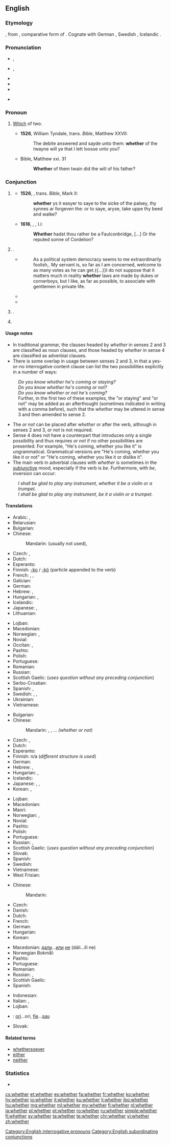 ==English==

===Etymology===
{{etyl|ang|en}} {{m|ang|hwæþer}}, from {{etyl|gem-pro|en}} {{m|gem-pro|*hwaþeraz}}, comparative form of {{m|gem-pro|*hwaz||who}}. Cognate with German {{m|de|weder||neither}}, Swedish {{m|sv|hvar}}, Icelandic {{m|is|hvorr||each}}.

===Pronunciation===
* {{enPR|wĕ'''th''ə(r)}}, {{IPA|/ˈwɛðə(ɹ)/|lang=en}}
* {{enPR|hwĕ'''th''ə(r)}}, {{IPA|/ˈʍɛðə(ɹ)/|lang=en}}
* {{audio|en-us-whether.ogg|Audio (US)|lang=en}}
* {{rhymes|ɛðə(ɹ)|lang=en}}
* {{hyphenation|wheth|er|lang=en}}
* {{homophones|lang=en|weather|wether}} {{qualifier|both in accents with the [[wine-whine merger]]}}

===Pronoun===
{{en-pron}}

# {{label|en|obsolete}} [[which|Which]] of two. {{defdate|11th-19th c.}}
#* '''1526''', William Tyndale, trans. ''Bible'', Matthew XXVII:
#*: The debite answered and sayde unto them: '''whether''' of the twayne will ye that I lett loosse unto you?
#* Bible, Matthew xxi. 31
#*: '''Whether''' of them twain did the will of his father?

===Conjunction===
{{en-con}}

# {{lb|en|obsolete}} {{non-gloss definition|Introducing a direct [[interrogative]] question (often with correlative {{term|or}}) which indicates doubt between [[alternative]]s.}}
#* '''1526''', {{w|William Tyndale}}, trans. ''Bible'', Mark II:
#*: '''whether''' ys it easyer to saye to the sicke of the palsey, thy synnes ar forgeven the: or to saye, aryse, take uppe thy beed and walke?
#* '''1616''', {{w|William Shakespeare}}, ''{{w|King John}}'', I.i:
#*: '''Whether''' hadst thou rather be a Faulconbridge, [...] Or the reputed sonne of Cordelion?
# {{non-gloss definition|Used to introduce an indirect interrogative question that consists of multiple alternative possibilities (usually with correlative {{term|or}})}}.
#: {{ux|en|He chose the correct answer, but I don't know '''whether''' it was by luck or by skill.}}
#* {{RQ:Brmnghm Gsmr|I|01}}
#*: As a political system democracy seems to me extraordinarily foolish,{{nb...}}. My servant is, so far as I am concerned, welcome to as many votes as he can get.{{...}}I do not suppose that it matters much in reality '''whether''' laws are made by dukes or cornerboys, but I like, as far as possible, to associate with gentlemen in private life.
#* {{quote-news|date=June 19, 2012|author=Phil McNulty|work=BBC Sport
|title=[http://www.bbc.co.uk/sport/0/football/18181971 England 1-0 Ukraine]
|passage=The incident immediately revived the debate about goal-line technology, with a final decision on '''whether''' it is introduced expected to be taken in Zurich on 5 July.}}
#* {{quote-magazine|date=2013-07-20|volume=408|issue=8845|magazine={{w|The Economist}}
|title=[http://www.economist.com/news/science-and-technology/http://www.economist.com/news/science-and-technology/21581980-latest-research-suggests-humans-are-not-warriors-their-genes-after-all-old Old soldiers?]
|passage='''Whether''' modern, industrial man is less or more warlike than his hunter-gatherer ancestors is impossible to determine. The machine gun is so much more lethal than the bow and arrow that comparisons are meaningless. One thing that is true, though, is that murder rates have fallen over the centuries, as policing has spread and the routine carrying of weapons has diminished.}}
# {{non-gloss definition|Without a correlative, used to introduce a simple indirect question}}.
#: {{ux|en|Do you know '''whether''' he's coming?}}
# {{non-gloss definition|Used to introduce a disjunctive [[adverbial]] clause which qualifies the main clause of the sentence (with correlative {{term|or}}).}}
#: {{ux|en|He's coming, '''whether''' you like it or not.}}

====Usage notes====
* In traditional grammar, the clauses headed by ''whether'' in senses 2 and 3 are classified as noun clauses, and those headed by ''whether'' in sense 4 are classified as adverbial clauses.
* There is some overlap in usage between senses 2 and 3, in that a yes-or-no interrogative content clause can list the two possibilities explicitly in a number of ways: 
: ''Do you know whether he's coming or staying?''
: ''Do you know whether he's coming or not?''
: ''Do you know whether or not he's coming?''
: Further, in the first two of these examples, the "or staying" and "or not" may be added as an afterthought (sometimes indicated in writing with a comma before), such that the ''whether'' may be uttered in sense 3 and then amended to sense 2.
* The ''or not'' can be placed after ''whether'' or after the verb, although in senses 2 and 3, ''or not'' is not required. 
* Sense 4 does not have a counterpart that introduces only a single possibility and thus requires ''or not'' if no other possibilities are presented. For example, "He's coming, whether you like it" is ungrammatical. Grammatical versions are "He's coming, whether you like it or not" or "He's coming, whether you like it or dislike it".
* The main verb in adverbial clauses with ''whether'' is sometimes in the [[subjunctive]] mood, especially if the verb is ''be''. Furthermore, with ''be'', inversion can occur:
: ''I shall be glad to play any instrument, whether it be a violin or a trumpet.''
: ''I shall be glad to play any instrument, be it a violin or a trumpet.''

====Translations====
{{trans-top|introducing indirect questions}}
* Arabic: {{t|ar|إِذَا}}, {{t|ar|سَوَاء}}
* Belarusian: {{t|be|чы|sc=Cyrl}}
* Bulgarian: {{t+|bg|дали|tr=dalí|sc=Cyrl}}
* Chinese:
*: Mandarin: (usually not used), {{t+|cmn|是否|tr=shìfǒu|sc=Hani}}
* Czech: {{t+|cs|zda}}, {{t|cs|zdali}}
* Dutch: {{t+|nl|of}}
* Esperanto: {{t+|eo|ĉu}}
* Finnish: [[-ko]] / [[-kö]] (particle appended to the verb)
* French: {{t+|fr|si}}, {{t+|fr|que}}, {{t+|fr|soit}}
* Galician: {{t+|gl|se}}
* German: {{t+|de|ob}}
* Hebrew: {{t+|he|האם|tr=ha`ím}}, {{t+|he|אם|tr=ím}}
* Hungarian: {{t|hu|-e}}, {{t+|hu|vajon}}
* Icelandic: {{t+|is|hvort}}
* Japanese: {{t|ja|かどうか|tr=...ka dō ka}}, {{t+|ja|か|tr=ka}}
* Lithuanian: {{t+|lt|ar}}
{{trans-mid}}
* Lojban: {{t|jbo|xukau}}
* Macedonian: {{t|mk|дали|tr=dáli}}
* Norwegian: {{t+|no|om}}, {{t|no|hvorvidt}}
* Novial: {{t|nov|ob}}
* Occitan: {{t|oc|se}}, {{t|oc|si}}
* Pashto: {{t+|ps|که|tr=ka}}
* Polish: {{t+|pl|czy}}
* Portuguese: {{t+|pt|se|m}}
* Romanian: {{t+|ro|dacă}}
* Russian: {{t+|ru|ли}} {{qualifier|placed after the first word in the sentence or phrase}}
* Scottish Gaelic: (''uses question without any preceding conjunction'')
* Serbo-Croatian: {{t|sh|da li}}
* Spanish: {{t+|es|si}}, {{t|es|si ... o}}
* Swedish: {{t+|sv|om}}, {{t+|sv|ifall}}, {{t+|sv|huruvida}}
* Ukrainian: {{t+|uk|чи|sc=Cyrl}}
* Vietnamese: {{t|vi|có ... không}}
{{trans-bottom}}

{{trans-top|if, whether or not}}
<!--These example sentence: He chose the correct answer, but whether by luck or by skill I don't know. I do not know whether he comes. -->
* Bulgarian: {{t+|bg|дали|tr=dalí|sc=Cyrl}}
* Chinese:
*: Mandarin: {{t+|cmn|還是|sc=Hani}}, {{t+|cmn|还是|tr=háishi|sc=Hani}}, ...{{t+|cmn|不|tr=...bù...|sc=Hani}} ''(whether or not)''
* Czech: {{t+|cs|zda}}, {{t|cs|zdali}}
* Dutch: {{t+|nl|of}}
* Esperanto: {{t+|eo|ĉu}}
* Finnish: n/a (''different structure is used'')
* German: {{t+|de|ob}}
* Hebrew: {{t|he|באם|tr=be`ím}}, {{t+|he|אם|tr=ím}}
* Hungarian: {{t|hu|-e}}, {{t+|hu|vajon}}
* Icelandic: {{t+|is|hvort}}
* Japanese: {{t+|ja|か|tr=ka}}, {{t|ja|かどうか|tr=-ka dō ka}}, {{t|ja|か否か|tr=かいなか, -ka ina ka}}
* Korean: {{t+|ko|지|tr=-ji}}, {{t|ko|지 어떤지|tr=-ji eotteonji}}
{{trans-mid}}
* Lojban: {{t|jbo|xukau}}
* Macedonian: {{t|mk|дали|tr=dáli}}
* Maori: {{t|mi|rānei ... rānei}}
* Norwegian: {{t+|no|enten}}, {{t|no|hvorvidt}}
* Novial: {{t|nov|ob}}
* Pashto: {{t|ps|چې که|tr=če ka}}
* Polish: {{t|pl|czy ... czy}}
* Portuguese: {{t+|pt|se}}
* Russian: {{t+|ru|и́ли}}, {{t|ru|и́ли ... и́ли}}
* Scottish Gaelic: (''uses question without any preceding conjunction'')
* Slovak: {{t|sk|či}}
* Spanish: {{t+|es|si}}
* Swedish: {{t+|sv|om}}
* Vietnamese: {{t|vi|dù ... hay}}
* West Frisian: {{t|fy|oft}}
{{trans-bottom}}

{{trans-top|introducing adverbial clause; no matter whether or not}}
<!-- This example sentence: He's coming, whether you like it or not. -->
* Chinese:
*: Mandarin: {{t+|cmn|是否|tr=shìfǒu|sc=Hani}}
* Czech: {{t+|cs|ať}}
* Danish: {{t+|da|om}}
* Dutch: {{t+|nl|of}}
* French: {{t+|fr|que}}
* German: {{t+|de|ob}}
* Hungarian: {{t+|hu|akár}}
* Korean: {{t|ko|-든지|tr=-deun ji}}
{{trans-mid}}
* Macedonian: [[дали]]...[[или]] [[не]] (dáli...íli ne)
* Norwegian Bokmål: {{t+|nb|enten}}
* Pashto: {{t+|ps|که|tr=ka}}
* Portuguese: {{t+|pt|quer}}
* Romanian: {{t|ro|în orice caz}}
* Russian: {{t+|ru|ли}} {{qualifier|placed after the first word in the sentence or phrase}}, {{t+|ru|и́ли}}
* Scottish Gaelic: {{t|gd|co-dhiù}}
* Spanish: {{t|es|ya sea}}
{{trans-bottom}}

{{checktrans-top}}
* Indonesian: {{t-check|id|apakah ... atau tidak}}
* Italian: {{t-check|it|che ... no}}, {{t-check|it|se}}
* Lojban: {{t-check|jbo|xukau}}
{{trans-mid}}
* {{ttbc|ro}}: [[ori]]...ori, [[fie]]...[[sau]]
* Slovak: {{t-check|sk|či}}
{{trans-bottom}}

====Related terms====
* [[whethersoever]]
* [[either]]
* [[neither]]

===Statistics===
* {{rank|during|several|either|338|whether|city|held|help}}

[[Category:English interrogative pronouns]]
[[Category:English subordinating conjunctions]]

[[cs:whether]]
[[et:whether]]
[[es:whether]]
[[fa:whether]]
[[fr:whether]]
[[ko:whether]]
[[hy:whether]]
[[io:whether]]
[[it:whether]]
[[ku:whether]]
[[li:whether]]
[[jbo:whether]]
[[hu:whether]]
[[mg:whether]]
[[ml:whether]]
[[my:whether]]
[[fj:whether]]
[[nl:whether]]
[[ja:whether]]
[[pl:whether]]
[[pt:whether]]
[[ro:whether]]
[[ru:whether]]
[[simple:whether]]
[[fi:whether]]
[[sv:whether]]
[[ta:whether]]
[[te:whether]]
[[chr:whether]]
[[vi:whether]]
[[zh:whether]]